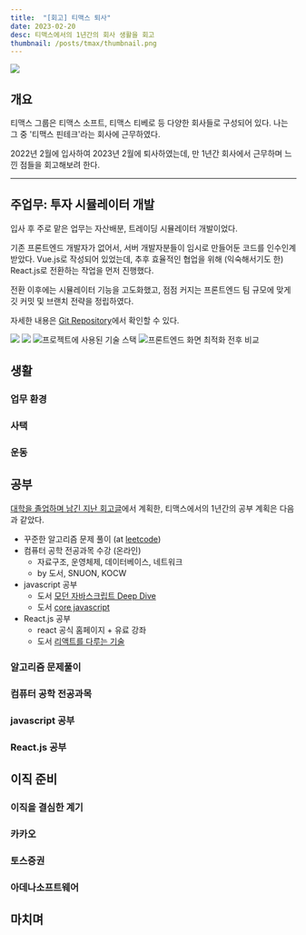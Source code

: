 ```yaml
---
title:  "[회고] 티맥스 퇴사"
date: 2023-02-20
desc: 티맥스에서의 1년간의 회사 생활을 회고
thumbnail: /posts/tmax/thumbnail.png
---
```


![](/posts/tmax/thumbnail.png)

## 개요

티맥스 그룹은 티맥스 소프트, 티맥스 티베로 등 다양한 회사들로 구성되어 있다.
나는 그 중 '티맥스 핀테크'라는 회사에 근무하였다.

2022년 2월에 입사하여 2023년 2월에 퇴사하였는데,
만 1년간 회사에서 근무하며 느낀 점들을 회고해보려 한다.

---

## 주업무: 투자 시뮬레이터 개발

입사 후 주로 맡은 업무는 자산배분, 트레이딩 시뮬레이터 개발이었다. 

기존 프론트엔드 개발자가 없어서, 서버 개발자분들이 임시로 만들어둔 코드를 인수인계 받았다. 
Vue.js로 작성되어 있었는데, 추후 효율적인 협업을 위해 (익숙해서기도 한) React.js로 전환하는 작업을 먼저 진행했다. 

전환 이후에는 시뮬레이터 기능을 고도화했고, 점점 커지는 프론트엔드 팀 규모에 맞게 깃 커밋 및 브랜치 전략을 정립하였다.

자세한 내용은 [Git Repository](https://github.com/d5br5/WEB_Robo_Advisor)에서 확인할 수 있다.

![](/posts/tmax/1.png)
![](/posts/tmax/3.png)
![프로젝트에 사용된 기술 스택](/posts/tmax/2.png)
![프론트엔드 화면 최적화 전후 비교](/posts/tmax/4.jpg)


## 생활

### 업무 환경

### 사택

### 운동


## 공부

[대학을 졸업하며 남긴 지난 회고글](https://d5br5.dev/blog/retrospect/university_graduation)에서 계획한, 티맥스에서의 1년간의 공부 계획은 다음과 같았다.

- 꾸준한 알고리즘 문제 풀이 (at [leetcode](https://leetcode.com/))
- 컴퓨터 공학 전공과목 수강 (온라인)
    - 자료구조, 운영체제, 데이터베이스, 네트워크
    - by 도서, SNUON, KOCW
- javascript 공부
    - 도서 [모던 자바스크립트 Deep Dive](https://search.shopping.naver.com/book/catalog/32472713016?cat_id=50010881&frm=PBOKPRO&query=%EC%9E%90%EB%B0%94%EC%8A%A4%ED%81%AC%EB%A6%BD%ED%8A%B8+deep+dive)
    - 도서 [core javascript](https://search.shopping.naver.com/book/catalog/32466950627?cat_id=50010881&frm=PBOKPRO&query=%EC%BD%94%EC%96%B4+%EC%9E%90%EB%B0%94%EC%8A%A4%ED%81%AC%EB%A6%BD%ED%8A%B8)
- React.js 공부
    - react 공식 홈페이지 + 유료 강좌
    - 도서 [리액트를 다루는 기술](https://search.shopping.naver.com/book/catalog/32455931817?cat_id=50010881&frm=PBOKPRO&query=%EB%A6%AC%EC%95%A1%ED%8A%B8%EB%A5%BC+%EB%8B%A4%EB%A3%A8%EB%8A%94+%EA%B8%B0%EC%88%A0)


### 알고리즘 문제풀이

### 컴퓨터 공학 전공과목

### javascript 공부

### React.js 공부



## 이직 준비

### 이직을 결심한 계기

### 카카오

### 토스증권

### 아데나소프트웨어

## 마치며




